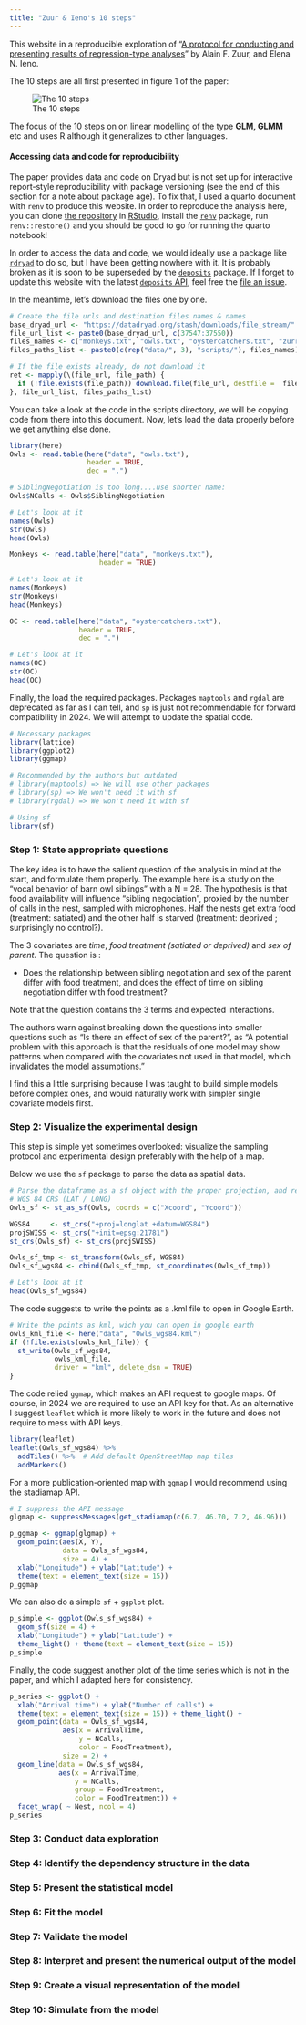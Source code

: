 ```yaml
---
title: "Zuur & Ieno's 10 steps"
---
```


This website in a reproducible exploration of "[A protocol for conducting and presenting results of regression-type analyses](https://besjournals.onlinelibrary.wiley.com/doi/10.1111/2041-210X.12577)" by Alain F. Zuur, and Elena N. Ieno.

The 10 steps are all first presented in figure 1 of the paper:

![The 10 steps](https://besjournals.onlinelibrary.wiley.com/cms/asset/17c3d76c-f2e6-4e2a-a117-581a303cdaef/mee312577-fig-0001-m.png){fig-align="center"}

The focus of the 10 steps on on linear modelling of the type **GLM, GLMM** etc and uses R although it generalizes to other languages.

#### Accessing data and code for reproducibility

The paper provides data and code on Dryad but is not set up for interactive report-style reproducibility with package versioning (see the end of this section for a note about package age). To fix that, I used a quarto document with `renv` to produce this website. In order to reproduce the analysis here, you can clone [the repository](https://github.com/VLucet/ZuurIeno10steps) in [RStudio](https://happygitwithr.com/new-github-first#new-rstudio-project-via-git), install the [`renv`](https://rstudio.github.io/renv/articles/renv.html) package, run `renv::restore()` and you should be good to go for running the quarto notebook!

In order to access the data and code, we would ideally use a package like [`rdryad`](https://github.com/ropensci/rdryad) to do so, but I have been getting nowhere with it. It is probably broken as it is soon to be superseded by the [`deposits`](https://github.com/ropenscilabs/deposits) package. If I forget to update this website with the latest [`deposits` API](https://github.com/ropenscilabs/deposits/issues/41), feel free the [file an issue](https://github.com/VLucet/ZuurIeno10steps/issues).

In the meantime, let's download the files one by one.

```r
# Create the file urls and destination files names & names
base_dryad_url <- "https://datadryad.org/stash/downloads/file_stream/"
file_url_list <- paste0(base_dryad_url, c(37547:37550))
files_names <- c("monkeys.txt", "owls.txt", "oystercatchers.txt", "zurr_iena_2016.R")
files_paths_list <- paste0(c(rep("data/", 3), "scripts/"), files_names)

# If the file exists already, do not download it
ret <- mapply(\(file_url, file_path) {
  if (!file.exists(file_path)) download.file(file_url, destfile =  file_path)
}, file_url_list, files_paths_list)
```

You can take a look at the code in the scripts directory, we will be copying code from there into this document. Now, let's load the data properly before we get anything else done.

```r
library(here)
Owls <- read.table(here("data", "owls.txt"), 
                   header = TRUE,
                   dec = ".")

# SiblingNegotiation is too long....use shorter name:
Owls$NCalls <- Owls$SiblingNegotiation

# Let's look at it
names(Owls)
str(Owls)
head(Owls)
```

```r
Monkeys <- read.table(here("data", "monkeys.txt"), 
                      header = TRUE)

# Let's look at it
names(Monkeys)
str(Monkeys)
head(Monkeys)
```

```r
OC <- read.table(here("data", "oystercatchers.txt"), 
                 header = TRUE,
                 dec = ".")

# Let's look at it
names(OC)
str(OC)
head(OC)
```

Finally, the load the required packages. Packages `maptools` and `rgdal` are deprecated as far as I can tell, and `sp` is just not recommendable for forward compatibility in 2024. We will attempt to update the spatial code.

```r
# Necessary packages
library(lattice)  
library(ggplot2)
library(ggmap)

# Recommended by the authors but outdated
# library(maptools) => We will use other packages
# library(sp) => We won't need it with sf
# library(rgdal) => We won't need it with sf

# Using sf
library(sf)
```

### Step 1: State appropriate questions

The key idea is to have the salient question of the analysis in mind at the start, and formulate them properly. The example here is a study on the "vocal behavior of barn owl siblings" with a N = 28. The hypothesis is that food availability will influence "sibling negociation", proxied by the number of calls in the nest, sampled with microphones. Half the nests get extra food (treatment: satiated) and the other half is starved (treatment: deprived ; surprisingly no control?).

The 3 covariates are *time*, *food treatment (satiated or deprived)* and *sex of parent.* The question is :

-   Does the relationship between sibling negotiation and sex of the parent differ with food treatment, and does the effect of time on sibling negotiation differ with food treatment?

Note that the question contains the 3 terms and expected interactions.

The authors warn against breaking down the questions into smaller questions such as "Is there an effect of sex of the parent?", as "A potential problem with this approach is that the residuals of one model may show patterns when compared with the covariates not used in that model, which invalidates the model assumptions."

I find this a little surprising because I was taught to build simple models before complex ones, and would naturally work with simpler single covariate models first.

### Step 2: Visualize the experimental design

This step is simple yet sometimes overlooked: visualize the sampling protocol and experimental design preferably with the help of a map.

Below we use the `sf` package to parse the data as spatial data.

```r
# Parse the dataframe as a sf object with the proper projection, and reproject as
# WGS 84 CRS (LAT / LONG)
Owls_sf <- st_as_sf(Owls, coords = c("Xcoord", "Ycoord"))

WGS84     <- st_crs("+proj=longlat +datum=WGS84")
projSWISS <- st_crs("+init=epsg:21781")
st_crs(Owls_sf) <- st_crs(projSWISS)

Owls_sf_tmp <- st_transform(Owls_sf, WGS84)
Owls_sf_wgs84 <- cbind(Owls_sf_tmp, st_coordinates(Owls_sf_tmp))

# Let's look at it
head(Owls_sf_wgs84)
```

The code suggests to write the points as a .kml file to open in Google Earth.

```r
# Write the points as kml, wich you can open in google earth
owls_kml_file <- here("data", "Owls_wgs84.kml")
if (!file.exists(owls_kml_file)) {
  st_write(Owls_sf_wgs84, 
           owls_kml_file, 
           driver = "kml", delete_dsn = TRUE)
}
```

The code relied `ggmap`, which makes an API request to google maps. Of course, in 2024 we are required to use an API key for that. As an alternative I suggest `leaflet` which is more likely to work in the future and does not require to mess with API keys.

```r
library(leaflet)
leaflet(Owls_sf_wgs84) %>%
  addTiles() %>%  # Add default OpenStreetMap map tiles
  addMarkers()
```

For a more publication-oriented map with `ggmap` I would recommend using the stadiamap API.

```r
# I suppress the API message
glgmap <- suppressMessages(get_stadiamap(c(6.7, 46.70, 7.2, 46.96)))

p_ggmap <- ggmap(glgmap) + 
  geom_point(aes(X, Y),
             data = Owls_sf_wgs84,
             size = 4) + 
  xlab("Longitude") + ylab("Latitude") + 
  theme(text = element_text(size = 15))
p_ggmap
```

We can also do a simple `sf` + `ggplot` plot.

```r
p_simple <- ggplot(Owls_sf_wgs84) + 
  geom_sf(size = 4) + 
  xlab("Longitude") + ylab("Latitude") + 
  theme_light() + theme(text = element_text(size = 15))
p_simple
```

Finally, the code suggest another plot of the time series which is not in the paper, and which I adapted here for consistency.

```r
p_series <- ggplot() + 
  xlab("Arrival time") + ylab("Number of calls") + 
  theme(text = element_text(size = 15)) + theme_light() +
  geom_point(data = Owls_sf_wgs84,
             aes(x = ArrivalTime,
                 y = NCalls,
                 color = FoodTreatment),
             size = 2) +
  geom_line(data = Owls_sf_wgs84,
            aes(x = ArrivalTime,
                y = NCalls,
                group = FoodTreatment,
                color = FoodTreatment)) + 
  facet_wrap( ~ Nest, ncol = 4)
p_series
```

### Step 3: Conduct data exploration

### Step 4: Identify the dependency structure in the data

### Step 5: Present the statistical model

### Step 6: Fit the model

### Step 7: Validate the model

### Step 8: Interpret and present the numerical output of the model

### Step 9: Create a visual representation of the model

### Step 10: Simulate from the model
